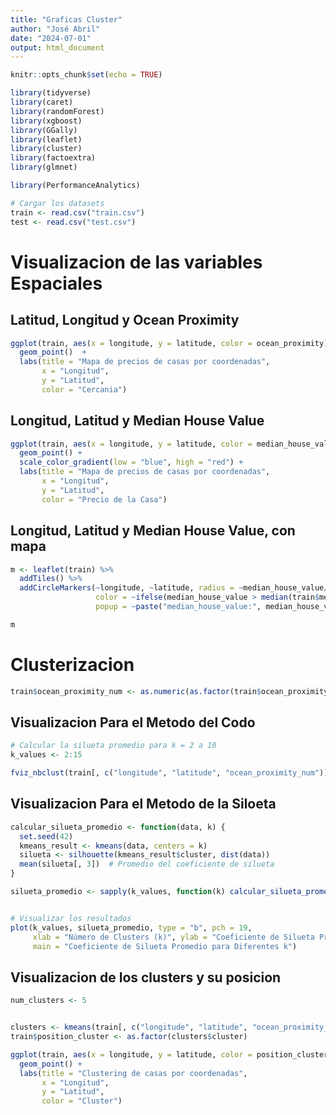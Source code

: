```yaml
---
title: "Graficas Cluster"
author: "José Abril"
date: "2024-07-01"
output: html_document
---
```


```r
knitr::opts_chunk$set(echo = TRUE)
```

```r
library(tidyverse)
library(caret)
library(randomForest)
library(xgboost)
library(GGally)
library(leaflet)
library(cluster)
library(factoextra)
library(glmnet)

library(PerformanceAnalytics)
```

```r
# Cargar los datasets
train <- read.csv("train.csv")
test <- read.csv("test.csv")
```

# Visualizacion de las variables Espaciales
## Latitud, Longitud y Ocean Proximity
```r
ggplot(train, aes(x = longitude, y = latitude, color = ocean_proximity)) +
  geom_point()  +
  labs(title = "Mapa de precios de casas por coordenadas",
       x = "Longitud",
       y = "Latitud",
       color = "Cercania")
```

## Longitud, Latitud y Median House Value
```r
ggplot(train, aes(x = longitude, y = latitude, color = median_house_value)) +
  geom_point() +
  scale_color_gradient(low = "blue", high = "red") +
  labs(title = "Mapa de precios de casas por coordenadas",
       x = "Longitud",
       y = "Latitud",
       color = "Precio de la Casa")
```

## Longitud, Latitud y Median House Value, con mapa
```r

m <- leaflet(train) %>%
  addTiles() %>%
  addCircleMarkers(~longitude, ~latitude, radius = ~median_house_value/100000, 
                   color = ~ifelse(median_house_value > median(train$median_house_value), 'red', 'blue'), 
                   popup = ~paste("median_house_value:", median_house_value))

m
```

# Clusterizacion
```r
train$ocean_proximity_num <- as.numeric(as.factor(train$ocean_proximity))
```

## Visualizacion Para el Metodo del Codo
```r
# Calcular la silueta promedio para k = 2 a 10
k_values <- 2:15

fviz_nbclust(train[, c("longitude", "latitude", "ocean_proximity_num")], kmeans, method = "wss")
```

## Visualizacion Para el Metodo de la Siloeta
```r
calcular_silueta_promedio <- function(data, k) {
  set.seed(42)
  kmeans_result <- kmeans(data, centers = k)
  silueta <- silhouette(kmeans_result$cluster, dist(data))
  mean(silueta[, 3])  # Promedio del coeficiente de silueta
}

silueta_promedio <- sapply(k_values, function(k) calcular_silueta_promedio(train[, c("longitude", "latitude", "ocean_proximity_num")], k))


# Visualizar los resultados
plot(k_values, silueta_promedio, type = "b", pch = 19,
     xlab = "Número de Clusters (k)", ylab = "Coeficiente de Silueta Promedio",
     main = "Coeficiente de Silueta Promedio para Diferentes k")

```

## Visualizacion de los clusters y su posicion
```r
num_clusters <- 5


clusters <- kmeans(train[, c("longitude", "latitude", "ocean_proximity_num")], centers = num_clusters)
train$position_cluster <- as.factor(clusters$cluster)

ggplot(train, aes(x = longitude, y = latitude, color = position_cluster)) +
  geom_point() +
  labs(title = "Clustering de casas por coordenadas",
       x = "Longitud",
       y = "Latitud",
       color = "Cluster")
```


